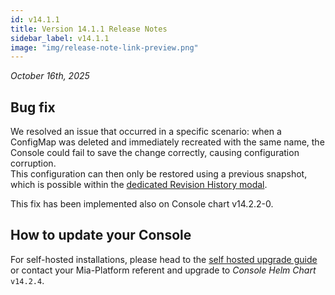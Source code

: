 ```yaml
---
id: v14.1.1
title: Version 14.1.1 Release Notes
sidebar_label: v14.1.1
image: "img/release-note-link-preview.png"
---
```


_October 16th, 2025_

## Bug fix

We resolved an issue that occurred in a specific scenario: when a ConfigMap was deleted and immediately recreated with the same name, the Console could fail to save the change correctly, causing configuration corruption.  
This configuration can then only be restored using a previous snapshot, which is possible within the [dedicated Revision History modal](/products/console/set-up-infrastructure/revisions-and-versions#revision-history.md).

This fix has been implemented also on Console chart v14.2.2-0.

## How to update your Console

For self-hosted installations, please head to the [self hosted upgrade guide](/infrastructure/self-hosted/installation-chart/100_how-to-upgrade.md) or contact your Mia-Platform referent and upgrade to _Console Helm Chart_ `v14.2.4`.